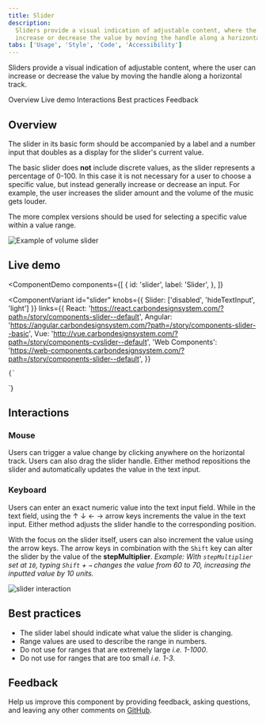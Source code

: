 ```yaml
---
title: Slider
description:
  Sliders provide a visual indication of adjustable content, where the user can
  increase or decrease the value by moving the handle along a horizontal track.
tabs: ['Usage', 'Style', 'Code', 'Accessibility']
---
```


<PageDescription>

Sliders provide a visual indication of adjustable content, where the user can
increase or decrease the value by moving the handle along a horizontal track.

</PageDescription>

<AnchorLinks>

<AnchorLink>Overview</AnchorLink>
<AnchorLink>Live demo</AnchorLink>
<AnchorLink>Interactions</AnchorLink>
<AnchorLink>Best practices</AnchorLink>
<AnchorLink>Feedback</AnchorLink>

</AnchorLinks>

## Overview

The slider in its basic form should be accompanied by a label and a number input
that doubles as a display for the slider's current value.

The basic slider does **not** include discrete values, as the slider represents
a percentage of 0-100. In this case it is not necessary for a user to choose a
specific value, but instead generally increase or decrease an input. For
example, the user increases the slider amount and the volume of the music gets
louder.

The more complex versions should be used for selecting a specific value within a
value range.

<Row>
<Column colLg={8}>

![Example of volume slider](images/slider-usage-1.png)

</Column>
</Row>

## Live demo

<ComponentDemo
  components={[
    {
      id: 'slider',
      label: 'Slider',
    },
  ]}
>
  <ComponentVariant
    id="slider"
    knobs={{ Slider: ['disabled', 'hideTextInput', 'light'] }}
    links={{
      React:
        'https://react.carbondesignsystem.com/?path=/story/components-slider--default',
      Angular:
        'https://angular.carbondesignsystem.com/?path=/story/components-slider--basic',
      Vue: 'http://vue.carbondesignsystem.com/?path=/story/components-cvslider--default',
      'Web Components':
        'https://web-components.carbondesignsystem.com/?path=/story/components-slider--default',
    }}
  >
    {`
  <div className="some-container">
<Slider
  ariaLabelInput="Label for slider value"
  id="slider"
  labelText="Slider label"
  max={100}
  min={0}
  step={1}
  stepMuliplier={4}
  value={50}
/>
</div>
  `}
  </ComponentVariant>
</ComponentDemo>

## Interactions

### Mouse

Users can trigger a value change by clicking anywhere on the horizontal track.
Users can also drag the slider handle. Either method repositions the slider and
automatically updates the value in the text input.

### Keyboard

Users can enter an exact numeric value into the text input field. While in the
text field, using the ↑ ↓ ← → arrow keys increments the value in the text input.
Either method adjusts the slider handle to the corresponding position.

With the focus on the slider itself, users can also increment the value using
the arrow keys. The arrow keys in combination with the `Shift` key can alter the
slider by the value of the **stepMultiplier**. _Example: With `stepMultiplier`
set at `10`, typing `Shift` + `→` changes the value from 60 to 70, increasing
the inputted value by 10 units._

<Row>
<Column colLg={8}>

![slider interaction](images/slider-usage-animation-1.gif)

</Column>
</Row>

## Best practices

- The slider label should indicate what value the slider is changing.
- Range values are used to describe the range in numbers.
- Do not use for ranges that are extremely large _i.e. 1-1000_.
- Do not use for ranges that are too small _i.e. 1-3_.

## Feedback

Help us improve this component by providing feedback, asking questions, and
leaving any other comments on
[GitHub](https://github.com/carbon-design-system/carbon-website/issues/new?assignees=&labels=feedback&template=feedback.md).
